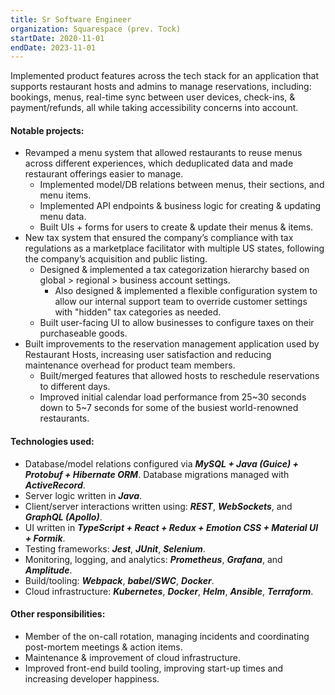 ```yaml
---
title: Sr Software Engineer
organization: Squarespace (prev. Tock)
startDate: 2020-11-01
endDate: 2023-11-01
---
```


Implemented product features across the tech stack for an application that supports restaurant hosts and admins to manage reservations, including: bookings, menus, real-time sync between user devices, check-ins, &
payment/refunds, all while taking accessibility concerns into account.

#### Notable projects:
* Revamped a menu system that allowed restaurants to reuse menus across different experiences, which deduplicated data and made restaurant offerings easier to manage.
  * Implemented model/DB relations between menus, their sections, and menu items.
  * Implemented API endpoints & business logic for creating & updating menu data.
  * Built UIs + forms for users to create & update their menus & items.
* New tax system that ensured the company’s compliance with tax regulations as a marketplace facilitator with multiple US states, following the company’s acquisition and public listing.
  * Designed & implemented a tax categorization hierarchy based on global > regional > business account settings.
    * Also designed & implemented a flexible configuration system to allow our internal support team to override customer settings with "hidden" tax categories as needed.
  * Built user-facing UI to allow businesses to configure taxes on their purchaseable goods.
* Built improvements to the reservation management application used by Restaurant Hosts, increasing user satisfaction and reducing maintenance overhead for product team members.
  * Built/merged features that allowed hosts to reschedule reservations to different days.
  * Improved initial calendar load performance from 25\~30 seconds down to 5\~7 seconds for some of the busiest world-renowned restaurants.

#### Technologies used:
* Database/model relations configured via ***MySQL + Java (Guice) + Protobuf + Hibernate ORM***. Database migrations managed with ***ActiveRecord***.
* Server logic written in ***Java***.
* Client/server interactions written using: ***REST***, ***WebSockets***, and ***GraphQL (Apollo)***.
* UI written in ***TypeScript + React + Redux + Emotion CSS + Material UI + Formik***.
* Testing frameworks: ***Jest***, ***JUnit***, ***Selenium***.
* Monitoring, logging, and analytics: ***Prometheus***, ***Grafana***, and ***Amplitude***.
* Build/tooling: ***Webpack***, ***babel/SWC***, ***Docker***.
* Cloud infrastructure: ***Kubernetes***, ***Docker***, ***Helm***, ***Ansible***, ***Terraform***.

#### Other responsibilities:
* Member of the on-call rotation, managing incidents and coordinating post-mortem meetings & action items.
* Maintenance & improvement of cloud infrastructure.
* Improved front-end build tooling, improving start-up times and increasing developer happiness.
